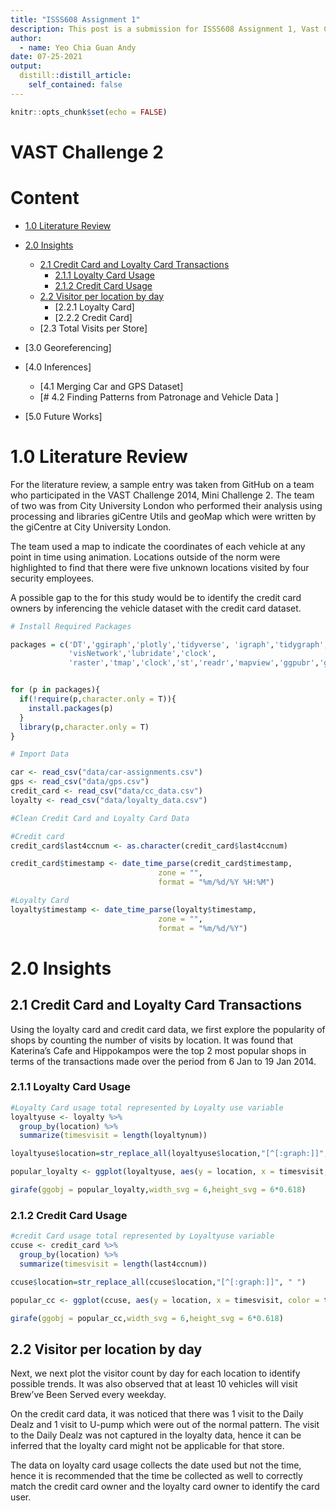 ```yaml
---
title: "ISSS608 Assignment 1"
description: This post is a submission for ISSS608 Assignment 1, Vast Challenge 2
author:
  - name: Yeo Chia Guan Andy
date: 07-25-2021
output:
  distill::distill_article:
    self_contained: false
---
```



```r
knitr::opts_chunk$set(echo = FALSE)
```

# VAST Challenge 2

# Content

* [1.0 Literature Review]

* [2.0 Insights]
    + [2.1 Credit Card and Loyalty Card Transactions]
        + [2.1.1 Loyalty Card Usage]
        + [2.1.2 Credit Card Usage]
    + [2.2 Visitor per location by day]
        + [2.2.1 Loyalty Card]
        + [2.2.2 Credit Card]
    + [2.3 Total Visits per Store]

* [3.0 Georeferencing]

* [4.0 Inferences]
    + [4.1 Merging Car and GPS Dataset]
    + [# 4.2 Finding Patterns from Patronage and Vehicle Data ]


* [5.0 Future Works]


# 1.0 Literature Review
For the literature review, a sample entry was taken from GitHub on a team who participated in the VAST Challenge 2014, Mini Challenge 2. The team of two was from City University London who performed their analysis using processing and libraries giCentre Utils and geoMap which were written by the giCentre at City University London.

The team used a map to indicate the coordinates of each vehicle at any point in time using animation. Locations outside of the norm were highlighted to find that there were five unknown locations visited by four security employees.

A possible gap to the for this study would be to identify the credit card owners by inferencing the vehicle dataset with the credit card dataset.



```r
# Install Required Packages

packages = c('DT','ggiraph','plotly','tidyverse', 'igraph','tidygraph','ggraph', 'sf',
             'visNetwork','lubridate','clock',
             'raster','tmap','clock','st','readr','mapview','ggpubr','greekLetters','widyr','tibble' )


for (p in packages){
  if(!require(p,character.only = T)){
    install.packages(p)
  }
  library(p,character.only = T)
}
```


```r
# Import Data

car <- read_csv("data/car-assignments.csv")
gps <- read_csv("data/gps.csv")
credit_card <- read_csv("data/cc_data.csv")
loyalty <- read_csv("data/loyalty_data.csv")

```


```r
#Clean Credit Card and Loyalty Card Data

#Credit card
credit_card$last4ccnum <- as.character(credit_card$last4ccnum)

credit_card$timestamp <- date_time_parse(credit_card$timestamp,
                                 zone = "",
                                 format = "%m/%d/%Y %H:%M")

#Loyalty Card
loyalty$timestamp <- date_time_parse(loyalty$timestamp,
                                 zone = "",
                                 format = "%m/%d/%Y")
```

# 2.0 Insights

## 2.1 Credit Card and Loyalty Card Transactions 

Using the loyalty card and credit card data, we first explore the popularity of shops by counting the number of visits by location.
It was found that Katerina's Cafe and Hippokampos were the top 2 most popular shops in terms of the transactions made over the period from 6 Jan to 19 Jan 2014.


### 2.1.1 Loyalty Card Usage

```r
#Loyalty Card usage total represented by Loyalty use variable
loyaltyuse <- loyalty %>%
  group_by(location) %>%
  summarize(timesvisit = length(loyaltynum))

loyaltyuse$location=str_replace_all(loyaltyuse$location,"[^[:graph:]]", " ") 

popular_loyalty <- ggplot(loyaltyuse, aes(y = location, x = timesvisit, color = timesvisit)) + geom_point_interactive(aes(tooltip = timesvisit))

girafe(ggobj = popular_loyalty,width_svg = 6,height_svg = 6*0.618)

```

### 2.1.2 Credit Card Usage

```r
#credit Card usage total represented by Loyaltyuse variable
ccuse <- credit_card %>%
  group_by(location) %>%
  summarize(timesvisit = length(last4ccnum))

ccuse$location=str_replace_all(ccuse$location,"[^[:graph:]]", " ") 

popular_cc <- ggplot(ccuse, aes(y = location, x = timesvisit, color = timesvisit)) + geom_point_interactive(aes(tooltip = timesvisit))

girafe(ggobj = popular_cc,width_svg = 6,height_svg = 6*0.618)

```

## 2.2 Visitor per location by day

Next, we next plot the visitor count by day for each location to identify possible trends.
It was also observed that at least 10 vehicles will visit Brew've Been Served every weekday.

On the credit card data, it was noticed that there was 1 visit to the Daily Dealz and 1 visit to U-pump which were out of the normal pattern. The visit to the Daily Dealz was not captured in the loyalty data, hence it can be inferred that the loyalty card might not be applicable for that store.


The data on loyalty card usage collects the date used but not the time, hence it is recommended that the time be collected as well to correctly match the credit card owner and the loyalty card owner to identify the card user.